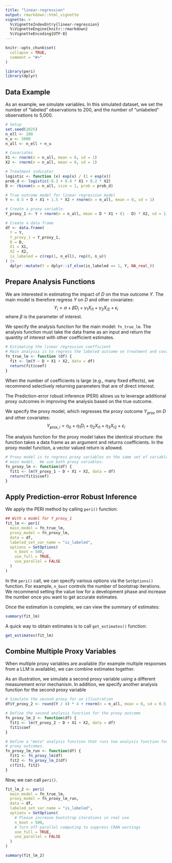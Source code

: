```yaml
---
title: "linear-regression"
output: rmarkdown::html_vignette
vignette: >
  %\VignetteIndexEntry{linear-regression}
  %\VignetteEngine{knitr::rmarkdown}
  %\VignetteEncoding{UTF-8}
---
```


```r
knitr::opts_chunk$set(
  collapse = TRUE,
  comment = "#>"
)
```

```r
library(peri)
library(dplyr)
```


## Data Example

As an example, we simulate variables.
In this simulated dataset, we set the number of "labeled" observations 
to 200, and the number of "unlabeled" observations to 5,000.
```r
# Setup
set.seed(2025)
n_ell <- 200
n_u <- 5000
n_all <- n_ell + n_u

# Covariates
X1 <- rnorm(n = n_all, mean = 0, sd = 1)
X2 <- rnorm(n = n_all, mean = 0, sd = 1)

# Treatment indicator
logistic <- function (x) exp(x) / (1 + exp(x)) 
prob_d <- logistic(-0.3 + 0.4 * X1 + 0.2 * X2)
D <- rbinom(n = n_all, size = 1, prob = prob_d)

# True outcome model for linear regression model
Y <- 0.5 + D + X1 + 1.5 * X2 + rnorm(n = n_all, mean = 0, sd = 1)

# Create a proxy variable. 
Y_proxy_1 <- Y + rnorm(n = n_all, mean = D * X1 + (1 - D) * X2, sd = 1)

# Create a data frame
df <- data.frame(
  Y = Y,
  Y_proxy_1 = Y_proxy_1,
  D = D,
  X1 = X1,
  X2 = X2,
  is_labeled = c(rep(1, n_ell), rep(0, n_u))
) |> 
  dplyr::mutate(Y = dplyr::if_else(is_labeled == 1, Y, NA_real_))
```

## Prepare Analysis Functions 

We are interested in estimating the impact of $D$ on the true outcome $Y$.
The main model is therefore regress $Y$ on $D$ and other covariates:
$$
Y_{i} = \alpha + \beta D_{i} + \gamma_{1}X_{i1} + \gamma_{2}X_{i2} + \epsilon_{i}
$$
where $\beta$ is the parameter of interest.

We specify the analysis function for the main model: `fn_true_lm`.
The analysis function must take the data frame as an input
and return the quantity of interest with other coefficient estimates. 

```r
# Estimating the linear regression coefficient
# Main analysis is to regress the labeled outcome on treatment and covariates
fn_true_lm <- function (df) {
  fit <- lm(Y ~ D + X1 + X2, data = df)
  return(fit$coef)
}
```

When the number of coefficients is large (e.g., many fixed effects), we recommend
selectively returning parameters that are of direct interest.


The Prediction-error robust inference (PERI) allows us to leverage additional
proxy outcomes in improving the analysis based on the true outcome.

We specify the proxy model, which regresses the proxy outcome $Y_{\text{prox}}$
on $D$ and other covariates:
$$
Y_{\text{prox},i} = \eta_{0} + \eta_{1}D_{i} + \eta_{2}X_{i1} + \eta_{3}X_{i2} + 
\varepsilon_{i}
$$

The analysis function for the proxy model takes the identical structure:
the function takes a data frame as an argument and returns coefficients.
In the proxy model function, a vector valued return is allowed.

```r
# Proxy model is to regress proxy variables on the same set of variables as the
# main model.  We use both proxy variables.
fn_proxy_lm <- function(df) {
  fit1 <- lm(Y_proxy_1 ~ D + X1 + X2, data = df)
  return(fit1$coef)
}
```


## Apply Prediction-error Robust Inference

We apply the PERI method by calling `peri()` function:

```r
## With a model for Y_proxy_1
fit_lm <- peri(
  main_model = fn_true_lm,
  proxy_model = fn_proxy_lm,
  data = df,
  labeled_set_var_name = "is_labeled",
  options = SetOptions(
    n_boot = 500,
    use_full = TRUE,
    use_parallel = FALSE
  )
)
```

In the `peri()` call, we can specify various options via the `SetOptions()`
function. For example, `n_boot` controls the number of bootstrap iterations.
We recommend setting the value low for a development phase and increase the 
number once you want to get accurate estimates.



Once the estimation is complete, we can view the summary of estimates:

```r
summary(fit_lm)
```

A quick way to obtain estimates is to call `get_estimates()` function:

```r
get_estimates(fit_lm)
```


## Combine Multiple Proxy Variables

When multiple proxy variables are available (for example multiple responses from
a LLM is available), we can combine estimates together.


As an illustration, we simulate a second proxy variable using a different 
measurement error mechanism. In addition, we specify another analysis function
for the second proxy variable
```r
# Simulate the second proxy for an illustration
df$Y_proxy_2 <- round(Y / 4) * 4 + rnorm(n = n_all, mean = 0, sd = 0.5)

# Define the second analysis function for the proxy outcome
fn_proxy_lm_2 <- function(df) {
  fit1 <- lm(Y_proxy_2 ~ D + X1 + X2, data = df)
  fit1$coef
}

# Define a "meta" analysis function that runs two analysis function for the 
# proxy outcomes.
fn_proxy_lm_run <- function(df) {
  fit1 <- fn_proxy_lm(df)
  fit2 <- fn_proxy_lm_2(df)
  c(fit1, fit2)
}
```


Now, we can call `peri()`.

```r
fit_lm_2 <- peri(
  main_model = fn_true_lm,
  proxy_model = fn_proxy_lm_run,
  data = df,
  labeled_set_var_name = "is_labeled",
  options = SetOptions(
    # Please increase bootstrap iterations in real use
    n_boot = 500,         
    # Turn off parallel computing to suppress CRAN warnings
    use_full = TRUE,
    use_parallel = FALSE
  )
)

summary(fit_lm_2)
```
